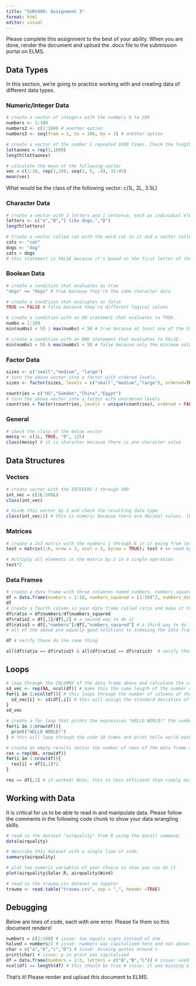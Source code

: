 ---
title: "SURV400: Assignment 3"
format: html
editor: visual
---

Please complete this assignment to the best of your ability. When you are done, render the document and upload the .docx file to the submission portal on ELMS.

## Data Types

In this section, we're going to practice working with and creating data of different data types.

### Numeric/Integer Data

```{r}
# create a vector of integers with the numbers 0 to 100
numbers <- 1:100
numbers2 <- c(1:100) # another option
numbers3 <- seq(from = 1, to = 100, by = 1) # another option

# create a vector of the number 1 repeated 1000 times. Check the length of this to verify it is correct.
lottaones = rep(1,1000)
length(lottaones)

# calculate the mean of the following vector
vec = c(1:10, rep(1,10), seq(1, 5, .4), 31:45)
mean(vec)
```

What would be the class of the following vector: c(1L, 2L, 3.5L)

### Character Data

```{r}
# create a vector with 3 letters and 1 sentence, each as individual elements. What is the length of this vector? 
letters <- c("a","B","I like dogs.","D")
length(letters)

# Create a vector called cat with the word cat in it and a vector called dog with the word dog in it. Compare cat > dog. What happens and why? 
cats <- "cat"
dogs <- "dog" 
cats > dogs
# this statement is FALSE because it's based on the first letter of the word (the CONTENTS of the object, not the object name itself)
```

### Boolean Data

```{r}
# create a condition that evaluates as true
"dogs" == "dogs" # true because they're the same character data

# create a condtiion that evaluates as false
TRUE == FALSE # false because they're different logical values

# create a condition with an OR statement that evaluates to TRUE.
numbs = 1:100
min(numbs) < 50 | max(numbs) < 50 # true because at least one of the two - the minimum - is less than 50

# create a condition with an AND statement that evaluates to FALSE.
min(numbs) < 50 & max(numbs) < 50 # false because only the minimum value is less than 50
```

### Factor Data

```{r}
sizes <- c("small","medium", "large")
# turn the above vector into a factor with ordered levels.
sizes <- factor(sizes, levels = c("small","medium","large"), ordered=TRUE)

countries = c("US","Sweden","China","Egypt")
# turn the above vector into a factor with unordered levels 
countries = factor(countries, levels = unique(countries), ordered = FALSE) # unique(countries) will pull all unique values in the countries vector so we're avoiding repeats. This works well here because there's no order to the levels of the factor. 
```

### General

```{r}
# check the class of the below vector
messy <- c(1L, TRUE, "0", 125)
class(messy) # it is character because there is one character value
```

## Data Structures

### Vectors

```{r}
# create vector with the INTEGERS 1 through 100 
int_vec = c(1L:100L)
class(int_vec)

# divde this vector by 2 and check the resulting data type
class(int_vec/2) # this is numeric because there are decimal values. (Every odd number divided by 2)
```

### Matrices

```{r}
# create a 2x3 matrix with the numbers 1 through 6 in it going from left to right (1, 2, 3 in row 1, 4, 5, and 6 in row 2)
test = matrix(1:6, nrow = 2, ncol = 3, byrow = TRUE); test # we need byrow = TRUE here because it will fill columns then rows by default

# multiply all elements in the matrix by 2 in a single operation
test*2
```

### Data Frames

```{r}
# create a data frame with three columnns named numbers, numbers_squared, and numbers_doubled. The first column should be the numbers 1 through 10, the second and third columns should be those numbers squared and doubled, respectively. 
df = data.frame(numbers = 1:10, numbers_squared = (1:10)^2, numbers_doubled = (1:10)*2)
df
# create a fourth column in your data frame called ratio and make it the first column divided by the second column. 
df$ratio = df$numbers/df$numbers_squared
df$ratio2 = df[,1]/df[,2] # a second way to do it
df$ratio3 = df[,"numbers"]/df[,"numbers_squared"] # a third way to do it
# all of the above are equally good solutions to indexing the data frame

df # verify these do the same thing

all(df$ratio == df$ratio2) & all(df$ratio2 == df$ratio3)  # verify these are equivalent by using the all() command, which checks whether all values are equal (i.e., all are true)
```

## Loops

```{r}
# loop through the COLUMNS of the data frame above and calculate the standard deviation of each row
sd_vec <- rep(NA, ncol(df)) # make this the same length of the number of columns of the data frame
for(i in 1:ncol(df)){ # this loops through the number of columns of the data frame, so i will be set to 1 through 6, incremented by 1
  sd_vec[i] <- sd(df[,i]) # this will assign the standard deviation of the ith column of the data frame to the ith element of the standard deviation vector. 
}
sd_vec

# create a for loop that prints the expression "HELLO WORLD!" the number of rows of the data frame above. 
for(i in 1:nrow(df)){
  print("HELLO WORLD!")
} # this will loop through the code 10 times and print hello world each time because i = 1, ..., 10

# create an empty results vector the number of rows of the data frame above and fill it with the numbers of the first column doubled. Compare it to the third column in your data frame.
res = rep(NA, nrow(df))
for(i in 1:nrow(df)){
  res[i] = df[i,1]*2
}

res == df[,3] # it worked! Note, this is less efficient than simply multiplying the values by 2 like we did when creating the data frame
```

## Working with Data

It is critical for us to be able to read in and manipulate data. Please follow the comments in the following code chunk to show your data wrangling skills.

```{r}
# read in the dataset "airquality" from R using the data() command. 
data(airquality)

# describe this dataset with a single line of code. 
summary(airquality) 

# plot two numeric variables of your choice to show you can do it
plot(airquality$Solar.R, airquality$Wind)

# read in the trauma.csv dataset on Jupyter
trauma <- read.table("trauma.csv", sep = ",", header =TRUE)
```

## Debugging

Below are lines of code, each with one error. Please fix them so this document renders!

```{r}
numbers = c(1:100) # issue: two equals signs instead of one
halved = numbers/2 # issue: numbers was capitalized here and not above
char = c("a","b","c","D") # issue: missing quotes around c
print(char) # issue: p in print was capitalized
df = data.frame(numbers = 1:3, letters = c("A","B","C")) # issue: used is.data.frame() instead of data.frame() to create data frame
ncol(df) == length(df) # this should be true # issue: it was missing a second equals sign
```

That's it! Please render and upload this document to ELMS.
